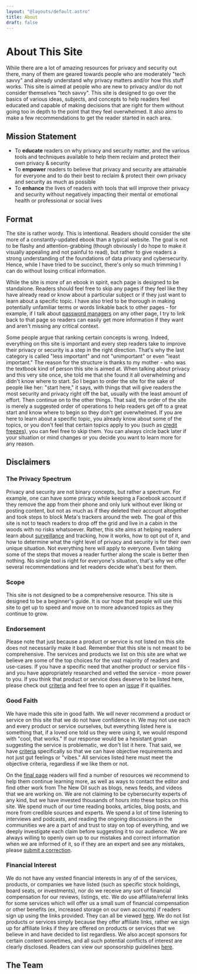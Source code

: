 ```yaml
---
layout: "@layouts/default.astro"
title: About
draft: false
---
```



# About This Site

While there are a lot of amazing resources for privacy and security out there, many of them are geared towards people who are moderately "tech savvy" and already understand why privacy matters and/or how this stuff works. This site is aimed at people who are new to privacy and/or do not consider themselves "tech savvy". This site is designed to go over the basics of various ideas, subjects, and concepts to help readers feel educated and capable of making decisions that are right for them without going too in depth to the point that they feel overwhelmed. It also aims to make a few recommendations to get the reader started in each area.

## Mission Statement

- To **educate** readers on why privacy and security matter, and the various tools and techniques available to help them reclaim and protect their own privacy & security
- To **empower** readers to believe that privacy and security are attainable for everyone and to do their best to reclaim & protect their own privacy and security as much as possible
- To **enhance** the lives of readers with tools that will improve their privacy and security without negatively impacting their mental or emotional health or professional or social lives

## Format

The site is rather wordy. This is intentional. Readers should consider the site more of a constantly-updated ebook than a typical website. The goal is not to be flashy and attention-grabbing (though obviously I do hope to make it visually appealing and not painful to read), but rather to give readers a strong understanding of the foundations of data privacy and cybersecurity. Hence, while I have tried to be succinct, there's only so much trimming I can do without losing critical information.

While the site is more of an ebook in spirit, each page is designed to be standalone. Readers should feel free to skip any pages if they feel like they have already read or know about a particular subject or if they just want to learn about a specific topic. I have also tried to be thorough in making potentially unfamiliar terms or words linkable back to other pages - for example, if I talk about [password managers](/guides/most-important/passwords) on any other page, I try to link back to that page so readers can easily get more information if they want and aren't missing any critical context.

Some people argue that ranking certain concepts is wrong. Indeed, everything on this site is important and every step readers take to improve their privacy or security is a step in the right direction. That's why the last category is called "less important" and not "unimportant" or even "least important." The reason for the structure is thanks to my mother - who was the textbook kind of person this site is aimed at. When talking about privacy and this very site once, she told me that she found it all overwhelming and didn't know where to start. So I began to order the site for the sake of people like her: "start here," it says, with things that will give readers the most security and privacy right off the bat, usually with the least amount of effort. Then continue on to the other things. That said, the order of the site is merely a suggested order of operations to help readers get off to a great start and know where to begin so they don't get overwhelmed. If you are here to learn about a specific topic, you already know about some of the topics, or you don't feel that certain topics apply to you (such as [credit freezes](/guides/most-important/credit)), you can feel free to skip them. You can always circle back later if your situation or mind changes or you decide you want to learn more for any reason.

## Disclaimers

### The Privacy Spectrum

Privacy and security are not binary concepts, but rather a spectrum. For example, one can have some privacy while keeping a Facebook account if they remove the app from their phone and only lurk without ever liking or posting content, but not as much as if they deleted their account altogether and took steps to block Meta's trackers around the web. The goal of this site is not to teach readers to drop off the grid and live in a cabin in the woods with no risks whatsoever. Rather, this site aims at helping readers learn about [surveillance](/guides/prologue/surveillance) and tracking, how it works, how to opt out of it, and how to determine what the right level of privacy and security is for their own unique situation. Not everything here will apply to everyone. Even taking some of the steps that moves a reader further along the scale is better then nothing. No single tool is right for everyone's situation, that's why we offer several recommendations and let readers decide what's best for them.

### Scope

This site is not designed to be a comprehensive resource. This site is designed to be a beginner's guide. It is our hope that people will use this site to get up to speed and move on to more advanced topics as they continue to grow.

### Endorsement

Please note that just because a product or service is not listed on this site does not necessarily make it bad. Remember that this site is not meant to be comprehensive. The services and products we list on this site are what we believe are some of the top choices for the vast majority of readers and use-cases. If you have a specific need that another product or service fills - and you have appropriately researched and vetted the service - more power to you. If you think that product or service does deserve to be listed here, please check out [criteria](/criteria) and feel free to open an [issue](/links#source-code-suggestions-and-issues) if it qualifies.

### Good Faith

We have made this site in good faith. We will never recommend a product or service on this site that we do not have confidence in. We may not use each and every product or service ourselves, but everything listed here is something that, if a loved one told us they were using it, we would respond with "cool, that works." If our response would be a hesistant groan suggesting the service is problematic, we don't list it here. That said, we have [criteria](/criteria) specifically so that we can have objective requirements and not just gut feelings or "vibes." All services listed here must meet the objective criteria, regardless if we like them or not.

On the [final page](/links) readers will find a number of resources we recommend to help them continue learning more, as well as ways to contact the editor and find other work from The New Oil such as blogs, news feeds, and videos that we are working on. We are not claiming to be cybersecurity experts of any kind, but we have invested thousands of hours into these topics on this site. We spend much of our time reading books, articles, blog posts, and more from credible sources and experts. We spend a lot of time listening to interviews and podcasts, and reading the ongoing discussions in the communities we are a part of and trust to stay on top of everything, and we deeply investigate each claim before suggesting it to our audience. We are always willing to openly own up to our mistakes and correct information when we are informed of it, so if they are an expert and see any mistakes, please [submit a correction](/links#source-code-suggestions-and-issues).

### Financial Interest

We do not have any vested financial interests in any of of the services, products, or companies we have listed (such as specific stock holdings, board seats, or investments), nor do we receive any sort of financial compensation for our reviews, listings, etc. We do use affiliate/referral links for some services which will offer us a small sum of financial compensation or other benefits (ex, increased storage on our own accounts) if readers sign up using the links provided. They can all be viewed [here](/support#affiliate-links). We do not list products or services simply because they offer affiliate links, rather we sign up for affiliate links if they are offered on products or services that we believe in and have decided to list regardless. We also accept sponsors for certain content sometimes, and all such potential conflicts of interest are clearly disclosed. Readers can view our sponsorship guidelines [here](/sponsorships).

## The Team

<TeamList members={teamMembersList} />
